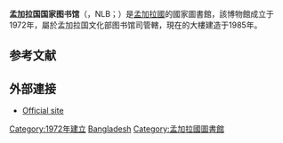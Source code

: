 {{Infobox library
| library_name       = বাংলাদেশ জাতীয় গ্রন্থাগার <br /> (Bangladesh National Library)
| name_en            = National Library of Bangladesh
| library_logo       =
| image              =
| caption            =
| country            = <!-- Omit because it is in the name. -->
| type               = <!-- Omit as well -->
| scope              = <!-- It's not especially specialised, so omit. -->
| established        = 1972<ref>[http://www.nanl.gov.bd/index.php?option=com_content&view=article&id=45&Itemid=152 Background information of the National Library of Bangladesh, ''Directorate of Archives and Libraries, Ministry of Cultural Affairs'']</ref>
| ref_legal_mandate  =
| location           = [[達卡|達卡]]
| coordinates        = {{coord|23.7759|90.3740|region:BD|display=inline,title}}
| branch_of          =
| num_branches       =
| items_collected    =
| collection_size    = 500,000藏書
| criteria           =
| legal_deposit      =
| req_to_access      =
| annual_circulation =
| pop_served         =
| members            = 8,200
| budget             = 18,200,000 BDT<ref name="admin">[http://www.nanl.gov.bd/index.php?option=com_content&view=article&id=62&Itemid=187 Administration information, ''Directorate of Archives and Libraries, Ministry of Cultural Affairs'']</ref>
| directors          = Wadudul Bari Chowdhury (1990)<ref>[http://www.nanl.gov.bd/index.php?option=com_content&view=article&id=58&Itemid=184 History about the Directorate, ''Directorate of Archives and Libraries, Ministry of Cultural Affairs'']</ref><br />Dr. K.M. Karim (1972)
| num_employees      = 98<ref name="admin" />
| website            = {{URL|http://www.nanl.gov.bd/}}
| phone_num          =
| references         =
}}

'''孟加拉国国家图书馆'''（{{lang-en|National Library of Bangladesh}}，NLB；{{lang-bn|বাংলাদেশ জাতীয় গ্রন্থাগার}}）是[[孟加拉國|孟加拉國]]的國家圖書館，該博物館成立于1972年，屬於孟加拉国文化部图书馆司管轄，現在的大樓建造于1985年。

==参考文献==
{{reflist}}
== 外部連接 ==
* [http://www.nanl.gov.bd/ Official site]{{Wayback|url=http://www.nanl.gov.bd/ |date=20070103171823 }}

{{亚洲题目|国家图书馆}}
{{Authority control}}

[[Category:1972年建立|Category:1972年建立]]
[[Category:國家圖書館|Bangladesh]]
[[Category:孟加拉國圖書館|Category:孟加拉國圖書館]]